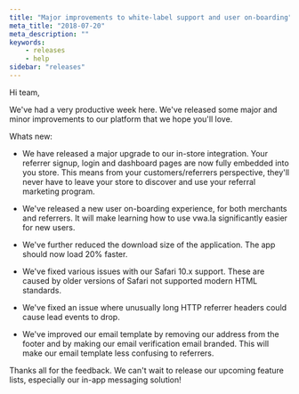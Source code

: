 ```yaml
---
title: "Major improvements to white-label support and user on-boarding"
meta_title: "2018-07-20"
meta_description: ""
keywords:
    - releases
    - help
sidebar: "releases"
---
```


Hi team,

We've had a very productive week here. We've released some major and minor improvements to our platform that we hope you'll love.

Whats new:

* We have released a major upgrade to our in-store integration. Your referrer signup, login and dashboard pages are now fully embedded into you store. This means from your customers/referrers perspective, they'll never have to leave your store to discover and use your referral marketing program.
* We've released a new user on-boarding experience, for both merchants and referrers. It will make learning how to use vwa.la significantly easier for new users.
* We've further reduced the download size of the application. The app should now load 20% faster.  
    
* We've fixed various issues with our Safari 10.x support. These are caused by older versions of Safari not supported modern HTML standards.
* We've fixed an issue where unusually long HTTP referrer headers could cause lead events to drop.
* We've improved our email template by removing our address from the footer and by making our email verification email branded. This will make our email template less confusing to referrers.

Thanks all for the feedback. We can't wait to release our upcoming feature lists, especially our in-app messaging solution!